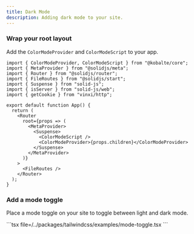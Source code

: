 ```yaml
---
title: Dark Mode
description: Adding dark mode to your site.
---
```


<Step>

### Wrap your root layout

Add the `ColorModeProvider` and `ColorModeScript` to your app.

```tsx {1,15-16} title="src/app.tsx"
import { ColorModeProvider, ColorModeScript } from "@kobalte/core";
import { MetaProvider } from "@solidjs/meta";
import { Router } from "@solidjs/router";
import { FileRoutes } from "@solidjs/start";
import { Suspense } from "solid-js";
import { isServer } from "solid-js/web";
import { getCookie } from "vinxi/http";

export default function App() {
  return (
    <Router
      root={props => (
        <MetaProvider>
          <Suspense>
            <ColorModeScript />
            <ColorModeProvider>{props.children}</ColorModeProvider>
          </Suspense>
        </MetaProvider>
      )}
    >
      <FileRoutes />
    </Router>
  );
}
```

### Add a mode toggle

Place a mode toggle on your site to toggle between light and dark mode.

<ComponentPreview name="mode-toggle">
```tsx file=<rootDir>/../packages/tailwindcss/examples/mode-toggle.tsx
```
</ComponentPreview>

</Step>
